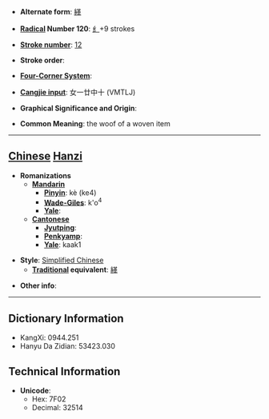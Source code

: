 * '''Alternate form''': [[緙]]

* '''[[Wiktionary:Chinese radical index| Radical]] Number 120''': [[Wiktionary:Chinese radical index 纟|纟]]+9 strokes

* '''[[Wiktionary:Chinese total strokes index|Stroke number]]''': [[Wiktionary:Chinese total strokes index 12|12]]

* '''Stroke order''': 

* '''[[Wiktionary:Chinese four corner index|Four-Corner System]]''': 

* '''[[Wiktionary:Chinese Cangjie index|Cangjie input]]''': 女一廿中十 (VMTLJ)

* '''Graphical Significance and Origin''': 

* '''Common Meaning''': the woof of a woven item

----

== [[Chinese]] [[Hanzi]] ==

* '''Romanizations'''
** '''[[Mandarin]]'''
*** '''[[Pinyin]]''': kè (ke4)
*** '''[[Wade-Giles]]''': k'o<sup>4</sup>
*** '''[[Yale]]''': 
** '''[[Cantonese]]'''
*** '''[[Jyutping]]''':
*** '''[[Penkyamp]]''': 
*** '''[[Yale]]''': kaak1

* '''Style''': [[Simplified Chinese]] 
** '''[[Traditional Chinese|Traditional]] equivalent''': [[緙]]

* '''Other info''': 

----

== Dictionary Information ==

* KangXi: 0944.251
* Hanyu Da Zidian: 53423.030

== Technical Information ==

* '''Unicode''':
** Hex: 7F02
** Decimal: 32514